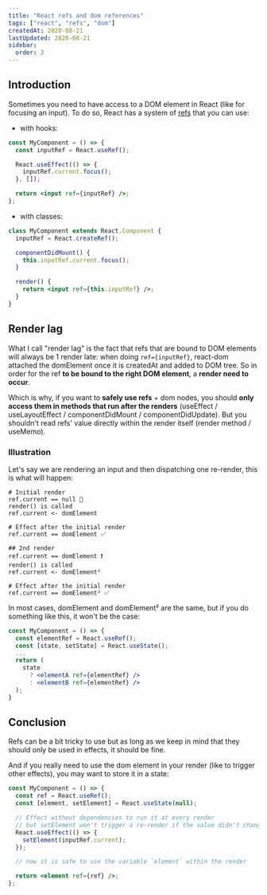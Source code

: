 ```yaml
---
title: "React refs and dom references"
tags: ["react", "refs", "dom"]
createdAt: 2020-08-21
lastUpdated: 2020-08-21
sidebar:
  order: 3
---
```


## Introduction

Sometimes you need to have access to a DOM element in React (like for focusing an input). To do so, React has a system of [refs](https://reactjs.org/docs/refs-and-the-dom.html#gatsby-focus-wrapper) that you can use:

- with hooks:

```jsx
const MyComponent = () => {
  const inputRef = React.useRef();

  React.useEffect(() => {
    inputRef.current.focus();
  }, []);

  return <input ref={inputRef} />;
};
```

- with classes:

```jsx
class MyComponent extends React.Component {
  inputRef = React.createRef();

  componentDidMount() {
    this.inputRef.current.focus();
  }

  render() {
    return <input ref={this.inputRef} />;
  }
}
```

## Render lag

What I call "render lag" is the fact that refs that are bound to DOM elements will always be 1 render late: when doing `ref={inputRef}`, react-dom attached the domElement once it is createdAt and added to DOM tree. So in order for the ref **to be bound to the right DOM element**, a **render need to occur**.

Which is why, if you want to **safely use refs** + dom nodes, you should **only access them in methods that run after the renders** (useEffect / useLayoutEffect / componentDidMount / componentDidUpdate).
But you shouldn't read refs' value directly within the render itself (render method / useMemo).

### Illustration

Let's say we are rendering an input and then dispatching one re-render, this is what will happen:

```
# Initial render
ref.current == null 🚫
render() is called
ref.current <- domElement

# Effect after the initial render
ref.current == domElement ✅

## 2nd render
ref.current == domElement ❗️
render() is called
ref.current <- domElement²

# Effect after the initial render
ref.current == domElement² ✅
```

In most cases, domElement and domElement² are the same, but if you do something like this, it won't be the case:

```jsx
const MyComponent = () => {
  const elementRef = React.useRef();
  const [state, setState] = React.useState();
  ...
  return (
    state
      ? <elementA ref={elementRef} />
      : <elementB ref={elementRef} />
  );
}
```

## Conclusion

Refs can be a bit tricky to use but as long as we keep in mind that they should only be used in effects, it should be fine.

And if you really need to use the dom element in your render (like to trigger other effects), you may want to store it in a state:

```jsx
const MyComponent = () => {
  const ref = React.useRef();
  const [element, setElement] = React.useState(null);

  // Effect without dependencies to run it at every render
  // but setElement won't trigger a re-render if the value didn't change so that's fine
  React.useEffect(() => {
    setElement(inputRef.current);
  });

  // now it is safe to use the variable `element` within the render

  return <element ref={ref} />;
};
```
